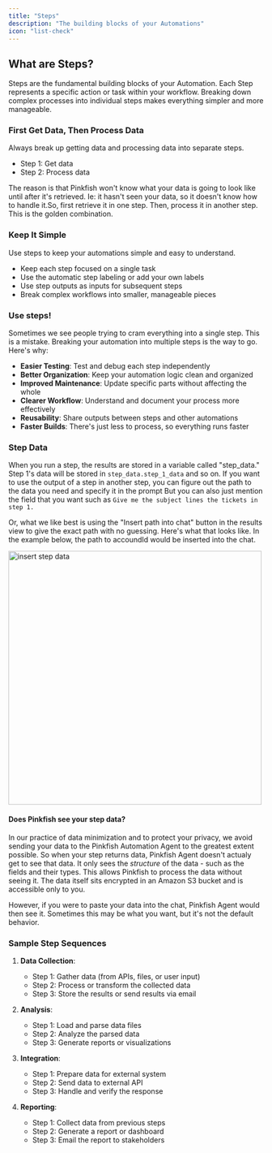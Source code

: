 ```yaml
---
title: "Steps"
description: "The building blocks of your Automations"
icon: "list-check"
---
```


## What are Steps?

Steps are the fundamental building blocks of your Automation. Each Step represents a specific action or task within your workflow. Breaking down complex processes into individual steps makes everything simpler and more manageable.

### First Get Data, Then Process Data
Always break up getting data and processing data into separate steps. 
- Step 1: Get data
- Step 2: Process data

The reason is that Pinkfish won't know what your data is going to look like until after it's retrieved. Ie: it hasn't seen your data, so it doesn't know how to handle it.So, first retrieve it in one step. Then, process it in another step. This is the golden combination.

### Keep It Simple

Use steps to keep your automations simple and easy to understand.
- Keep each step focused on a single task
- Use the automatic step labeling or add your own labels
- Use step outputs as inputs for subsequent steps
- Break complex workflows into smaller, manageable pieces

### Use steps! 

Sometimes we see people trying to cram everything into a single step. This is a mistake. Breaking your automation into multiple steps is the way to go. Here's why:

- **Easier Testing**: Test and debug each step independently
- **Better Organization**: Keep your automation logic clean and organized
- **Improved Maintenance**: Update specific parts without affecting the whole
- **Clearer Workflow**: Understand and document your process more effectively
- **Reusability**: Share outputs between steps and other automations
- **Faster Builds**: There's just less to process, so everything runs faster

### Step Data 
When you run a step, the results are stored in a variable called "step_data." Step 1's data will be stored in `step_data.step_1_data` and so on. If you want to use the output of a step in another step, you can figure out the path to the data you need and specify it in the prompt But you can also just mention the field that you want such as `Give me the subject lines the tickets in step 1.`

Or, what we like best is using the "Insert path into chat" button in the results view to give the exact path with no guessing. Here's what that looks like. In the example below, the path to accoundId would be inserted into the chat.

<img src="/images/examples/insert.png" alt="insert step data" width="500" /> 


#### Does Pinkfish see your step data?

In our practice of data minimization and to protect your privacy, we avoid sending your data to the Pinkfish Automation Agent to the greatest extent possible. So when your step returns data, Pinkfish Agent doesn't actualy get to see that data. It only sees the *structure* of the data - such as the fields and their types. This allows Pinkfish to process the data without seeing it. The data itself sits encrypted in an Amazon S3 bucket and is accessible only to you.

However, if you were to paste your data into the chat, Pinkfish Agent would then see it. Sometimes this may be what you want, but it's not the default behavior.
### Sample Step Sequences

1. **Data Collection**:
   - Step 1: Gather data (from APIs, files, or user input)
   - Step 2: Process or transform the collected data
   - Step 3: Store the results or send results via email

2. **Analysis**:
   - Step 1: Load and parse data files
   - Step 2: Analyze the parsed data
   - Step 3: Generate reports or visualizations

3. **Integration**:
   - Step 1: Prepare data for external system
   - Step 2: Send data to external API
   - Step 3: Handle and verify the response

4. **Reporting**:
   - Step 1: Collect data from previous steps
   - Step 2: Generate a report or dashboard
   - Step 3: Email the report to stakeholders





